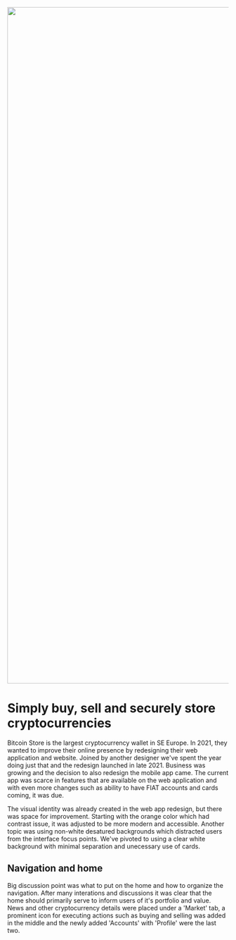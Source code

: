 
<Image
  src="/bitcoin-store/01-00.webp"
  alt=" "
  width="2048"
  height="1536"
  className={styles.image}
  quality="100"
/>

# Simply buy, sell and securely store cryptocurrencies

Bitcoin Store is the largest cryptocurrency wallet in SE Europe. In 2021, they wanted to improve their online presence by redesigning their web application and website. Joined by another designer we've spent the year doing just that and the redesign launched in late 2021. Business was growing and the decision to also redesign the mobile app came. The current app was scarce in features that are available on the web application and with even more changes such as ability to have FIAT accounts and cards coming, it was due.

The visual identity was already created in the web app redesign, but there was space for improvement. Starting with the orange color which had contrast issue, it was adjusted to be more modern and accessible. Another topic was using non-white desatured backgrounds which distracted users from the interface focus points. We've pivoted to using a clear white background with minimal separation and unecessary use of cards.

## Navigation and home

Big discussion point was what to put on the home and how to organize the navigation. After many interations and discussions it was clear that the home should primarily serve to inform users of it's portfolio and value. News and other cryptocurrency details were placed under a 'Market' tab, a prominent icon for executing actions such as buying and selling was added in the middle and the newly added 'Accounts' with 'Profile' were the last two.
